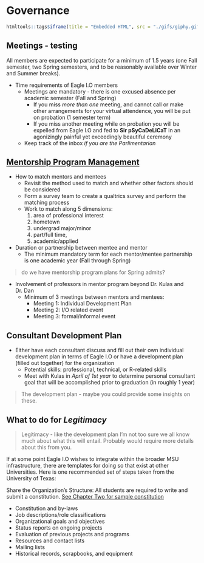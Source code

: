 # Governance {#govern}

```{r kitty2, echo=FALSE, warning=FALSE}
htmltools::tags$iframe(title = "Embedded HTML", src = "./gifs/giphy.gif", height=490, width=490)
```


## Meetings - testing

All members are expected to participate for a minimum of 1.5 years (one Fall semester, two Spring semesters, and to be reasonably available over Winter and Summer breaks). 

* Time requirements of Eagle I.O members 
    + Meetings are mandatory - there is one excused absence per academic semester (Fall and Spring)
        + If you miss *more than one* meeting, and cannot call or make other arrangements for your virtual attendence, you will be put on probation (1 semester term) 
        + If you miss another meeting while on probation you will be expelled from Eagle I.O and fed to **Sir pSyCaDeLiCaT** in an agonizingly painful yet exceedingly beautiful ceremony
    + Keep track of the inbox *if you are the Parlimentarian*

## [Mentorship Program Management](https://bookdown.org/kulasj/mentoruser/)
* How to match mentors and mentees 
    + Revisit the method used to match and whether other factors should be considered
    + Form a survey team to create a qualtrics survey and perform the matching process
    + Work to match along 5 dimensions: 
        1. area of professional interest
        2. hometown
        3. undergrad major/minor
        4. part/full time, 
        5. academic/applied 
* Duration or partnership between mentee and mentor
    + The minimum mandatory term for each mentor/mentee partnership is one academic year (Fall through Spring)

> do we have mentorship program plans for Spring admits?
        
* Involvement of professors in mentor program beyond Dr. Kulas and Dr. Dan
    + Minimum of 3 meetings between mentors and mentees: 
        + Meeting 1: Individual Development Plan
        + Meeting 2: I/O related event
        + Meeting 3: formal/informal event 

## Consultant Development Plan 
* Either have each consultant discuss and fill out their own individual development plan in terms of Eagle I.O or have a development plan (filled out together) for the organization
    + Potential skills: professional, technical, or R-related skills
    + Meet with Kulas in *April of 1st year* to determine personal consultant goal that will be accomplished prior to graduation (in roughly 1 year)

> The development plan - maybe you could provide some insights on these.

## What to do for *Legitimacy*

> Legitimacy - like the development plan I'm not too sure we all know much about what this will entail. Probably would require more details about this from you. 

If at some point Eagle I.O wishes to integrate within the broader MSU infrastructure, there are templates for doing so that exist at other Universities. Here is one recommended set of steps taken from the University of Texas:

Share the Organization’s Structure: All students are required to write and submit a constitution. [See Chapter Two for sample constitution](https://www.utdallas.edu/soc/manual/04/#leadership)

+ Constitution and by-laws
+ Job descriptions/role classifications
+ Organizational goals and objectives
+ Status reports on ongoing projects
+ Evaluation of previous projects and programs
+ Resources and contact lists
+ Mailing lists
+ Historical records, scrapbooks, and equipment

